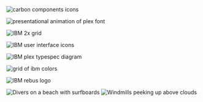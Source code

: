 




<Helmet />

<Row classname='homepage-row'>
  <Column colLg={4} colMd={4} noGutterSm>
    <ImageCard
      title="Carbon components"
      href="https://www.carbondesignsystem.com/components/overview"
      actionIcon="launch"
      titleColor="dark"
      iconColor="dark"
      hoverColor="dark"
      className="card-background"
      >


![carbon components icons](../images/homepage/carbon_tile.png)

   </ImageCard>
    <ImageCard
      title="Typeface"
      href="/typography/typeface"
      actionIcon="arrowRight"
      titleColor="light"
      iconColor="light"
      className="card-background"
      >


![presentational animation of plex font](../images/homepage/landing-plex-animation.gif)

   </ImageCard>
  </Column>
  <Column colLg={4} colMd={4} noGutterSm>
    <ImageCard
      title="2x Grid"
      href="/2x-grid"
      actionIcon="arrowRight"
      titleColor="light"
      iconColor="light"
      className="card-background"
      >


![IBM 2x grid](../images/homepage/grid-temp.png)

   </ImageCard>
    <HomepageTile
      ratio="1:1"
      theme="dark"
      title="Carbon repo"
      actionIcon="resources"
      identityIcon="images/GitHubIcon.svg"
      link="https://github.com/carbon-design-system/carbon"
      target="_blank"
    />


  </Column>
  <Column colLg={4} colMd={4} noGutterSm>
    <ImageCard
        title="UI icons"
        aspectRatio="1:2"
        href="/iconography/ui-icons/design"
        actionIcon="arrowRight"
        iconColor="light"
        >


![IBM user interface icons](../images/homepage/ui-icons.png)

   </ImageCard>
  </Column>
  <Column colLg={4} colMd={4} noGutterSm>
    <ImageCard
        title="Type specs UI"
        aspectRatio="1:1"
        href="/typography/type-specs-ui"
        actionIcon="arrowRight"
        iconColor="light"
        className="card-background"
        >


![IBM plex typespec diagram](../images/homepage/plex-type-specs.png)

   </ImageCard>
    <HomepageTile
      ratio="2:1"
      theme="dark"
      title="Sketch design kits"
      actionIcon="resources"
      identityIcon="images/SketchIcon.svg"
      link="https://www.carbondesignsystem.com/get-started/design/sketch/"
      target="_blank"
    />
  </Column>
  <Column colLg={8} noGutterSm>
  <HomepageTile
    ratio="1:1"
    image="images/product-gallery.jpg"
    actionIcon="no-icon">
    <HomepageTile
      ratio={{ default: '2:1', md: '4:1', }}
      theme="dark"
      title="Gallery"
      actionIcon="article"
      link="/gallery/"
      target="_blank"
    />
    </HomepageTile>
  </Column>
  <Column colLg={8} noGutterSm>
    <ImageCard
        title="Color"
        aspectRatio="1:1"
        href="/color"
        actionIcon="arrowRight"
        iconColor="light"
        className="card-background"
        >


![grid of ibm colors](../images/homepage/landing-color-grid.svg)

   </ImageCard>


  </Column>
  <Column colLg={4} colMd={4} noGutterSm>
    <ImageCard
        title="Philosophy"
        aspectRatio="1:1"
        href="/philosophy/pov"
        actionIcon="arrowRight"
        iconColor="dark"
        titleColor="dark"
        className="card-background"
        >


![IBM rebus logo](../images/homepage/philosophy-rebus.png)

   </ImageCard>


  </Column>
  <Column colLg={12} colMd={12} noGutterSm>
    <HomepageTile
      ratio={{ default: '1:2', md: '16:9' }}
      actionIcon="no-icon">
      <Carousel id="c1" count="1 2" nav={false} fade={true} autoPlay>
        <img
          srcSet={`${diversMobile} 1216w, ${divers} 1920w`}
          sizes="(max-width: 600px) 100vw, 1920px"
          alt="Divers on a beach with surfboards"
        />
        <img
          srcSet={`${windmillsMobile} 1216w, ${windmills} 1920w`}
          sizes="(max-width: 600px) 100vw, 1920px"
          alt="Windmills peeking up above clouds"
        />
      </Carousel>
      <HomepageTile
        ratio={{ default: '2:1', md: '4:1', lg: '6:1' }}
        theme="dark"
        title="Photography"
        actionIcon="article"
        link="/photography/overview"
        target="_blank"
      />
    </HomepageTile>
  </Column>


</Row>

